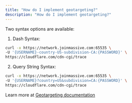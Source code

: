```yaml
---
title: "How do I implement geotargeting?"
description: "How do I implement geotargeting?"
---
```


Two syntax options are available:

1. Dash Syntax:

```bash
curl -x https://network.joinmassive.com:65535 \
-U '{USERNAME}-country-US-subdivision-CA:{PASSWORD}' \
https://cloudflare.com/cdn-cgi/trace
```

2. Query String Syntax:

```bash
curl -x https://network.joinmassive.com:65535 \
-U '{USERNAME}?country=US&subdivision=CA:{PASSWORD}' \
https://cloudflare.com/cdn-cgi/trace
```

Learn more at [Geotargeting documentation](https://docs.joinmassive.com/residential/geotargeting)